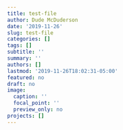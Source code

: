 ```yaml
---
title: test-file
author: Dude McDuderson
date: '2019-11-26'
slug: test-file
categories: []
tags: []
subtitle: ''
summary: ''
authors: []
lastmod: '2019-11-26T18:02:31-05:00'
featured: no
draft: no
image:
  caption: ''
  focal_point: ''
  preview_only: no
projects: []
---
```

